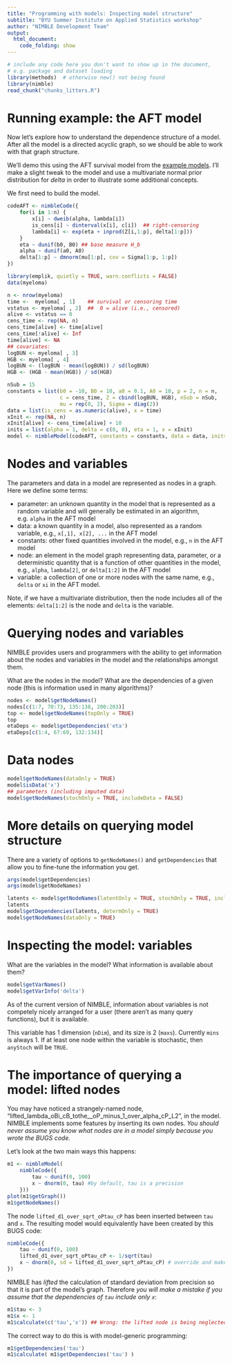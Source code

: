 ```yaml
---
title: "Programming with models: Inspecting model structure"
subtitle: "BYU Summer Institute on Applied Statistics workshop"
author: "NIMBLE Development Team"
output:
  html_document:
    code_folding: show
---
```


```r
# include any code here you don't want to show up in the document,
# e.g. package and dataset loading
library(methods)  # otherwise new() not being found 
library(nimble)
read_chunk("chunks_litters.R")
```

# Running example: the AFT model

Now let's explore how to understand the dependence structure of a model. After all the model is a directed acyclic graph, so we should be able to work with that graph structure.

We'll demo this using the AFT survival model from the [example models](example_models_slides.Rmd). I'll make a slight tweak to the model and use a multivariate normal prior distribution for *delta* in order to illustrate some additional concepts.

We first need to build the model.

```r
codeAFT <- nimbleCode({
    for(i in 1:n) {
        x[i] ~ dweib(alpha, lambda[i])
        is_cens[i] ~ dinterval(x[i], c[i])  ## right-censoring
        lambda[i] <- exp(eta + inprod(Z[i,1:p], delta[1:p]))
    }
    eta ~ dunif(b0, B0) ## base measure H_b
    alpha ~ dunif(a0, A0)
    delta[1:p] ~ dmnorm(mu[1:p], cov = Sigma[1:p, 1:p])
})
```

```r
library(emplik, quietly = TRUE, warn.conflicts = FALSE)
data(myeloma)

n <- nrow(myeloma)
time <-  myeloma[ , 1]    ## survival or censoring time
vstatus <- myeloma[ , 2]  ##  0 = alive (i.e., censored)
alive <- vstatus == 0
cens_time <- rep(NA, n)
cens_time[alive] <- time[alive]
cens_time[!alive] <- Inf
time[alive] <- NA
## covariates:
logBUN <- myeloma[ , 3]
HGB <- myeloma[ , 4]
logBUN <- (logBUN - mean(logBUN)) / sd(logBUN)
HGB <- (HGB - mean(HGB)) / sd(HGB)

nSub = 15
constants = list(b0 = -10, B0 = 10, a0 = 0.1, A0 = 10, p = 2, n = n,
                 c = cens_time, Z = cbind(logBUN, HGB), nSub = nSub,
                 mu = rep(0, 2), Sigma = diag(2))
data = list(is_cens = as.numeric(alive), x = time)
xInit <- rep(NA, n)
xInit[alive] <- cens_time[alive] + 10
inits = list(alpha = 1, delta = c(0, 0), eta = 1, x = xInit)
model <- nimbleModel(codeAFT, constants = constants, data = data, inits = inits)
```


# Nodes and variables

The parameters and data in a model are represented as nodes in a graph. Here we define some terms:

 - parameter: an unknown quantity in the model that is represented as a random variable and will generally be estimated in an algorithm, e.g. `alpha` in the AFT model
 - data: a known quantity in a model, also represented as a random variable, e.g., `x[,1], x[2], ...` in the AFT model
 - constants: other fixed quantities involved in the model, e.g., `n` in the AFT model
 - node: an element in the model graph representing data, parameter, or a deterministic quantity that is a function of other quantities in the model, e.g., `alpha`, `lambda[2]`, or `delta[1:2]` in the AFT model
 - variable: a collection of one or more nodes with the same name, e.g., `delta` or `xi` in the AFT model. 

Note, if we have a multivariate distribution, then the node includes all of the elements: `delta[1:2]` is the node and `delta` is the variable. 

# Querying nodes and variables

NIMBLE provides users and programmers with the ability to get information about the nodes and variables in the model and the relationships amongst them.

What are the nodes in the model? What are the dependencies of a given node (this is information used in many algorithms)?


```r
nodes <- model$getNodeNames()
nodes[c(1:7, 70:73, 135:138, 200:203)]
top <- model$getNodeNames(topOnly = TRUE)
top
etaDeps <- model$getDependencies('eta')
etaDeps[c(1:4, 67:69, 132:134)]
```

# Data nodes

```r
model$getNodeNames(dataOnly = TRUE)
model$isData('x')
## parameters (including imputed data)
model$getNodeNames(stochOnly = TRUE, includeData = FALSE)
```

# More details on querying model structure

There are a variety of options to `getNodeNames()` and `getDependencies` that allow you to fine-tune the information you get.

```r
args(model$getDependencies)
args(model$getNodeNames)

latents <- model$getNodeNames(latentOnly = TRUE, stochOnly = TRUE, includeData = FALSE)
latents
model$getDependencies(latents, determOnly = TRUE)
model$getNodeNames(dataOnly = TRUE)
```

# Inspecting the model: variables

What are the variables in the model? What information is available about them?

```r
model$getVarNames()
model$getVarInfo('delta')
```

As of the current version of NIMBLE, information about
variables is not competely nicely arranged for a user (there aren't as
many query functions), but it is available.

This variable has 1 dimension (`nDim`), and its size is 2 (`maxs`).  Currently `mins` is always 1.  If at least one node within the variable is stochastic, then `anyStoch` will be `TRUE`.


# The importance of querying a model: lifted nodes

You may have noticed a strangely-named node, "lifted_lambda_oBi_cB_tothe__oP_minus_1_over_alpha_cP_L2", in the model. NIMBLE implements some features by inserting its own nodes.
*You should never assume you know what nodes are in a model simply
because you wrote the BUGS code.*

Let's look at the two main ways this happens:

```r
m1 <- nimbleModel(
    nimbleCode({
        tau ~ dunif(0, 100)
        x ~ dnorm(0, tau) #by default, tau is a precision
    }))
plot(m1$getGraph())
m1$getNodeNames()
```
The node `lifted_d1_over_sqrt_oPtau_cP` has been inserted between
`tau` and `x`.   The resulting model would equivalently have been
created by this BUGS code:

```r
nimbleCode({
    tau ~ dunif(0, 100)
    lifted_d1_over_sqrt_oPtau_cP <- 1/sqrt(tau)
    x ~ dnorm(0, sd = lifted_d1_over_sqrt_oPtau_cP) # override and make 2nd arg the SD
})
```

NIMBLE has *lifted* the calculation of standard deviation from
precision so that it is part of the model's graph.  Therefore *you
will make a mistake if you assume that the dependencies of `tau`
include only `x`*:

```r
m1$tau <- 3
m1$x <- 1
m1$calculate(c('tau','x')) ## Wrong: the lifted node is being neglected
```

The correct way to do this is with model-generic programming:
```r
m1$getDependencies('tau')
m1$calculate( m1$getDependencies('tau') )
```

